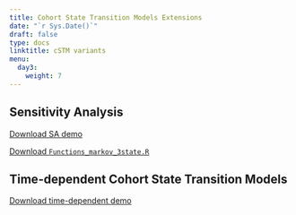 ---
title: Cohort State Transition Models Extensions
date: "`r Sys.Date()`"
draft: false
type: docs
linktitle: cSTM variants
menu:
  day3:
    weight: 7
---

## Sensitivity Analysis 

[Download SA demo](../../../Course_Modularization/Sensitivity analysis/Markov 3-state SA/Markov_3state_SA.Rmd)

[Download `Functions_markov_3state.R`](../../../Course_Modularization/Sensitivity analysis/Markov 3-state SA/Functions_markov_3state.R)

## Time-dependent Cohort State Transition Models

[Download time-dependent demo](../../../Course_Modularization/Markov models/Markov 3-state/Markov_3state_single_time.Rmd)